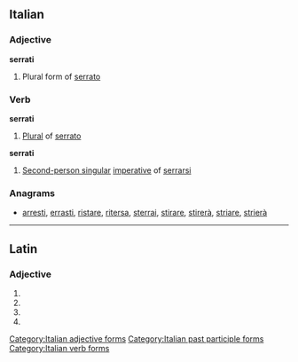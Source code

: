 ==Italian==

===Adjective===
'''serrati''' {{m}}

# Plural form of [[serrato]]

===Verb===
'''serrati''' {{m}}

# [[plural|Plural]] of [[serrato]]

'''serrati'''
# [[second-person singular|Second-person singular]] [[imperative]] of [[serrarsi]]

===Anagrams===
* [[arresti#Italian|arresti]], [[errasti#Italian|errasti]], [[ristare#Italian|ristare]], [[ritersa#Italian|ritersa]], [[sterrai#Italian|sterrai]], [[stirare#Italian|stirare]], [[stirerà#Italian|stirerà]], [[striare#Italian|striare]], [[strierà#Italian|strierà]]

[[Category:Italian adjective forms]]
[[Category:Italian past participle forms]]
[[Category:Italian verb forms]]

----

==Latin==

===Adjective===
{{la-adj-form|serrātī}}

# {{inflection of|serratus|serrātus|nom|m|p|lang=la}}
# {{inflection of|serratus|serrātus|gen|m|s|lang=la}}
# {{inflection of|serratus|serrātus|gen|n|s|lang=la}}
# {{inflection of|serratus|serrātus|voc|m|p|lang=la}}
{{count page|[[Wiktionary:Page count]]}}